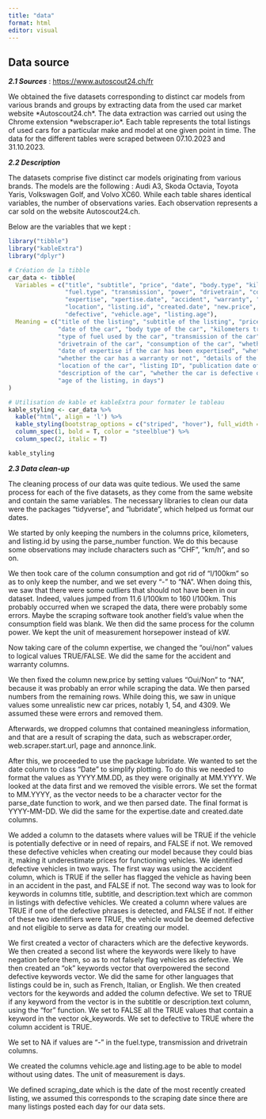 ```yaml
---
title: "data"
format: html
editor: visual
---
```


## Data source

***2.1 Sources*** : <https://www.autoscout24.ch/fr>

We obtained the five datasets corresponding to distinct car models from various brands and groups by extracting data from the used car market website \*Autoscout24.ch\*. The data extraction was carried out using the Chrome extension \*webscraper.io\*. Each table represents the total listings of used cars for a particular make and model at one given point in time. The data for the different tables were scraped between 07.10.2023 and 31.10.2023.

***2.2 Description***

The datasets comprise five distinct car models originating from various brands. The models are the following : Audi A3, Skoda Octavia, Toyota Yaris, Volkswagen Golf, and Volvo XC60. While each table shares identical variables, the number of observations varies. Each observation represents a car sold on the website Autoscout24.ch.

Below are the variables that we kept :

```r
library("tibble")
library("kableExtra")
library("dplyr")

# Création de la tibble
car_data <- tibble(
  Variables = c("title", "subtitle", "price", "date", "body.type", "kilometers",
                "fuel.type", "transmission", "power", "drivetrain", "consumption",
                "expertise", "xpertise.date", "accident", "warranty", "warranty.details",
                "location", "listing.id", "created.date", "new.price", "description.text",
                "defective", "vehicle.age", "listing.age"),
  Meaning = c("title of the listing", "subtitle of the listing", "price of the car",
              "date of the car", "body type of the car", "kilometers traveled",
              "type of fuel used by the car", "transmission of the car", "power of the car, in horsepower",
              "drivetrain of the car", "consumption of the car", "whether the car has been expertised or not",
              "date of expertise if the car has been expertised", "whether the car had an accident or not",
              "whether the car has a warranty or not", "details of the warranty, if there is one",
              "location of the car", "listing ID", "publication date of the listing", "new price of the car",
              "description of the car", "whether the car is defective or not", "age of the car, in days",
              "age of the listing, in days")
)

# Utilisation de kable et kableExtra pour formater le tableau
kable_styling <- car_data %>%
  kable("html", align = 'l') %>%
  kable_styling(bootstrap_options = c("striped", "hover"), full_width = F) %>%
  column_spec(1, bold = T, color = "steelblue") %>%
  column_spec(2, italic = T)

kable_styling

```

***2.3 Data clean-up***

The cleaning process of our data was quite tedious. We used the same process for each of the five datasets, as they come from the same website and contain the same variables. The necessary libraries to clean our data were the packages "tidyverse", and "lubridate", which helped us format our dates.

We started by only keeping the numbers in the columns price, kilometers, and listing.id by using the parse_number function. We do this because some observations may include characters such as "CHF", "km/h", and so on.

We then took care of the column consumption and got rid of "l/100km" so as to only keep the number, and we set every "-" to "NA". When doing this, we saw that there were some outliers that should not have been in our dataset. Indeed, values jumped from 11.6 l/100km to 160 l/100km. This probably occurred when we scraped the data, there were probably some errors. Maybe the scraping software took another field's value when the consumption field was blank. We then did the same process for the column power. We kept the unit of measurement horsepower instead of kW.

Now taking care of the column expertise, we changed the "oui/non" values to logical values TRUE/FALSE. We did the same for the accident and warranty columns.

We then fixed the column new.price by setting values "Oui/Non" to "NA", because it was probably an error while scraping the data. We then parsed numbers from the remaining rows. While doing this, we saw in unique values some unrealistic new car prices, notably 1, 54, and 4309. We assumed these were errors and removed them.

Afterwards, we dropped columns that contained meaningless information, and that are a result of scraping the data, such as webscraper.order, web.scraper.start.url, page and annonce.link.

After this, we proceeded to use the package lubridate. We wanted to set the date column to class "Date" to simplify plotting. To do this we needed to format the values as YYYY.MM.DD, as they were originally at MM.YYYY. We looked at the data first and we removed the visible errors. We set the format to MM.YYYY, as the vector needs to be a character vector for the parse_date function to work, and we then parsed date. The final format is YYYY-MM-DD. We did the same for the expertise.date and created.date columns.

We added a column to the datasets where values will be TRUE if the vehicle is potentially defective or in need of repairs, and FALSE if not. We removed these defective vehicles when creating our model because they could bias it, making it underestimate prices for functioning vehicles. We identified defective vehicles in two ways. The first way was using the accident column, which is TRUE if the seller has flagged the vehicle as having been in an accident in the past, and FALSE if not. The second way was to look for keywords in columns title, subtitle, and description.text which are common in listings with defective vehicles. We created a column where values are TRUE if one of the defective phrases is detected, and FALSE if not. If either of these two identifiers were TRUE, the vehicle would be deemed defective and not eligible to serve as data for creating our model.

We first created a vector of characters which are the defective keywords. We then created a second list where the keywords were likely to have negation before them, so as to not falsely flag vehicles as defective. We then created an "ok" keywords vector that overpowered the second defective keywords vector. We did the same for other languages that listings could be in, such as French, Italian, or English. We then created vectors for the keywords and added the column defective. We set to TRUE if any keyword from the vector is in the subtitle or description.text column, using the "for" function. We set to FALSE all the TRUE values that contain a keyword in the vector ok_keywords. We set to defective to TRUE where the column accident is TRUE.

We set to NA if values are "-" in the fuel.type, transmission and drivetrain columns.

We created the columns vehicle.age and listing.age to be able to model without using dates. The unit of measurement is days.

We defined scraping_date which is the date of the most recently created listing, we assumed this corresponds to the scraping date since there are many listings posted each day for our data sets.
